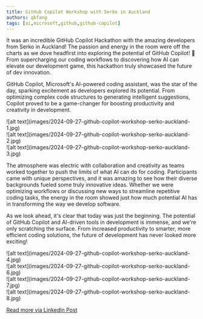 ```yaml
---
title: GitHub Copilot Workshop with Serko in Auckland
authors: qkfang
tags: [ai,microsoft,github,github-copilot]
---
```


It was an incredible GitHub Copilot Hackathon with the amazing developers from Serko in Auckland! The passion and energy in the room were off the charts as we dove headfirst into exploring the potential of GitHub Copilot! 🚀 From supercharging our coding workflows to discovering how AI can elevate our development game, this hackathon truly showcased the future of dev innovation.

GitHub Copilot, Microsoft's AI-powered coding assistant, was the star of the day, sparking excitement as developers explored its potential. From optimizing complex code structures to generating intelligent suggestions, Copilot proved to be a game-changer for boosting productivity and creativity in development.

<div className="img-grid">
  <div className="img-item">
    ![alt text](images/2024-09-27-github-copilot-workshop-serko-auckland-1.jpg)
  </div>
  <div className="img-item">
    ![alt text](images/2024-09-27-github-copilot-workshop-serko-auckland-2.jpg)
  </div>
  <div className="img-item">
    ![alt text](images/2024-09-27-github-copilot-workshop-serko-auckland-3.jpg)
  </div>
</div>

The atmosphere was electric with collaboration and creativity as teams worked together to push the limits of what AI can do for coding. Participants came with unique perspectives, and it was amazing to see how their diverse backgrounds fueled some truly innovative ideas. Whether we were optimizing workflows or discussing new ways to streamline repetitive coding tasks, the energy in the room showed just how much potential AI has in transforming the way we develop software.

As we look ahead, it's clear that today was just the beginning. The potential of GitHub Copilot and AI-driven tools in development is immense, and we're only scratching the surface. From increased productivity to smarter, more efficient coding solutions, the future of development has never looked more exciting!

<div className="img-grid">
  <div className="img-item">
    ![alt text](images/2024-09-27-github-copilot-workshop-serko-auckland-4.jpg)
  </div>
  <div className="img-item">
    ![alt text](images/2024-09-27-github-copilot-workshop-serko-auckland-6.jpg)
  </div>
  <div className="img-item">
    ![alt text](images/2024-09-27-github-copilot-workshop-serko-auckland-7.jpg)
  </div>
  <div className="img-item">
    ![alt text](images/2024-09-27-github-copilot-workshop-serko-auckland-8.jpg)
  </div>
</div>

<a href="https://www.linkedin.com/posts/qkfang_insight-githubcopilot-hackathon-activity-7245398756060266497-0dkA" target="_blank">Read more via LinkedIn Post</a>


